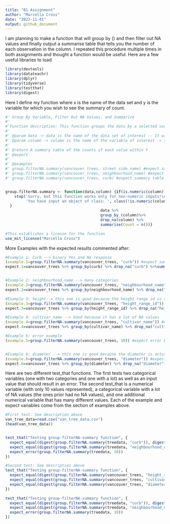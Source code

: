 ```yaml
---
title: "B1 Assignment"
author: "Marcella Cross"
date: "2022-11-01"
output: github_document
---
```

I am planning to make a function that will group by () and then filter out NA values and finally output a summarise table that tells you the number of each observation in the column. I repeated this procedure multiple times in both assignments and thought a function would be useful. Here are a few useful libraries to load
```r
library(devtools)
library(datateachr)
library(dplyr)
library(tidyverse)
library(testthat)
library(digest)
```

Here I define my function where x is the name of the data set and y is the variable for which you wish to see the summary of count.
```r
#' Group By Variable, Filter Out NA Values, and Summarize
#'
#'Function description: This function groups the data by a selected variable, filters out the NA values, and creates a summary table with the count of each value.
#'
#' @param data -> data is the name of the data set of interest -- It was named data for clarity of what input is required.
#' @param column -> column is the name of the variable of interest -> this will usually be a categorical variable but can be any variable. -- it was named column to specify that it is a variable name as the input as this is most often the name of a column.
#'
#' @return A summary table of the counts of each value within Y
#' @export
#'
#' @examples
#' group.filterNA.summary(vancouver_trees, street_side_name) #expect summary table of numbers of counts of EVEN vs. ODD
#' group.filterNA.summary(vancouver_trees, neighbourhood_name) #expect summary table of numbers of counts of neighbourhoods
#' group.filterNA.summary(vancouver_trees, curb) #expect summary table of numbers of counts of neighbourhoods


group.filterNA.summary <- function(data,column) {if(is.numeric(column)) {
    stop('Sorry, but this function works only for non-numeric inputs!\n',
         'You have input an object of class: ', class(!is.numeric(column))[1])
  }
                                          data %>%
                                          group_by_(column)%>%
                                          drop_na(column) %>% 
                                          summarise(Count = n())}

#This establishes a license for the function
use_mit_license("Marcella Cross")

```

More Examples with the expected results commented after:
```r
#Example 1: Curb --> binary Yes and No response
(example.1=group.filterNA.summary(vancouver_trees, "curb")) #expect summary table of numbers of counts of curbs (Y, N)
expect.1=vancouver_trees %>% group_by(curb) %>% drop_na("curb") %>%summarise(Count = n())


#Example 2: neighbourhood_name --> many categories
(example.2=group.filterNA.summary(vancouver_trees, "neighbourhood_name")) #expect summary table of numbers of counts of different neighbourhood names
expect.2=vancouver_trees %>% group_by(neighbourhood_name) %>% drop_na("neighbourhood_name") %>%summarise(Count = n())

#Example 3: height--> this one is good because the height range id is actually a numerical variable even though it only contains integers between 1-10. This function should be able to still output a summary table of the value counts.
(example.3=group.filterNA.summary(vancouver_trees, "height_range_id")) #expect summary table of numbers of counts of EVEN vs. ODD
expect.3=vancouver_trees %>% group_by(height_range_id) %>% drop_na("height_range_id") %>%summarise(Count = n())

#Example 4: cultivar_name --> Good because it has a lot of NA values
(example.4=group.filterNA.summary(vancouver_trees, "cultivar_name")) #expect summary table of numbers of counts of cultivars
expect.4=vancouver_trees %>% group_by(cultivar_name) %>% drop_na("cultivar_name") %>%summarise(Count = n())

#Example 5: error example
(example.5=group.filterNA.summary(vancouver_trees, 10)) #expect error because y is not a variable name


#Example 6: diameter --> this one is good because the diameter is actually a numerical variable. This function should be able to still output a summary table of the value counts (it will be a much larger table...)
(example.6=group.filterNA.summary(vancouver_trees, "diameter")) #expect summary table of numbers of counts of diameters
expect.6=vancouver_trees %>% group_by(diameter) %>% drop_na("diameter") %>%summarise(Count = n())
```


Here are two different test_that functions. The first tests two categorical variables (one with two categories and one with a lot) as well as an input value that should result in an error. The second test_that is a numerical variable (with only 10 values represented), a categorical variable with a lot of NA values (the ones prior had no NA values), and one additional numerical variable that has many different values. Each of the example and expect variables come from the section of examples above.
```r

#First test: See description above
van_tree_data=read.csv("van_tree_data.csv")
(head(van_tree_data))


test_that("Testing group-filterNA-summary function", {
  expect_equal(digest(group.filterNA.summary(treedata, "curb")), digest(treedata%>% group_by(curb) %>% drop_na("curb") %>%summarise(Count = n())))
  expect_equal(digest(group.filterNA.summary(treedata, "neighbourhood_name")), digest(treedata %>% group_by(neighbourhood_name) %>% drop_na("neighbourhood_name") %>%summarise(Count = n())))
  expect_error(group.filterNA.summary(treedata, 10))
})

#Second test: See description above
test_that("Testing group-filterNA-summary function", {
  expect_equal(digest(group.filterNA.summary(vancouver_trees, "height_range_id")), digest(vancouver_trees %>% group_by(height_range_id) %>% drop_na("height_range_id") %>%summarise(Count = n())))
  expect_equal(digest(group.filterNA.summary(vancouver_trees, "cultivar_name")), digest(vancouver_trees %>% group_by(cultivar_name) %>% drop_na("cultivar_name") %>%summarise(Count = n())))
  expect_equal(digest(group.filterNA.summary(vancouver_trees, "diameter")), digest(vancouver_trees %>% group_by(diameter) %>% drop_na("diameter") %>%summarise(Count = n())))
})

```


```r

test_that("Testing group-filterNA-summary function", {
  expect_equal(digest(group.filterNA.summary(treedata, "curb")), digest(treedata %>% group_by(curb) %>% drop_na("curb") %>%summarise(Count = n())))
  expect_equal(digest(group.filterNA.summary(treedata, "neighbourhood_name")), digest(treedata %>% group_by(neighbourhood_name) %>% drop_na("neighbourhood_name") %>%summarise(Count = n())))
  expect_error(group.filterNA.summary(treedata, 10))
})
```


